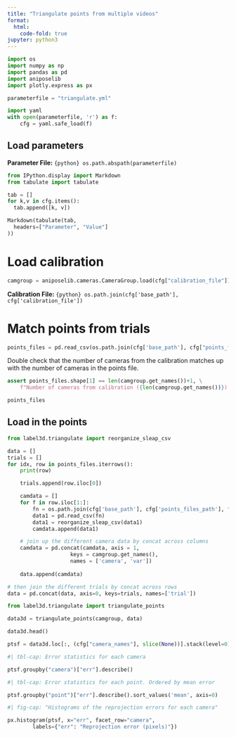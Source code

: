 ```yaml
---
title: "Triangulate points from multiple videos"
format:
  html:
    code-fold: true
jupyter: python3
---
```



```python
import os
import numpy as np
import pandas as pd
import aniposelib
import plotly.express as px
```


```python
parameterfile = "triangulate.yml"

import yaml
with open(parameterfile, 'r') as f:
    cfg = yaml.safe_load(f)
```

## Load parameters

**Parameter File:** `{python} os.path.abspath(parameterfile)`

```python
from IPython.display import Markdown
from tabulate import tabulate

tab = []
for k,v in cfg.items():
  tab.append([k, v])

Markdown(tabulate(tab,
  headers=["Parameter", "Value"]
))
```

# Load calibration


```python
camgroup = aniposelib.cameras.CameraGroup.load(cfg["calibration_file"])
```


**Calibration File:** `{python} os.path.join(cfg['base_path'], cfg['calibration_file'])`

# Match points from trials

```python
points_files = pd.read_csv(os.path.join(cfg['base_path'], cfg["points_files_list"]))
```

Double check that the number of cameras from the calibration matches up with the number of cameras in the points file.
```python
assert points_files.shape[1] == len(camgroup.get_names())+1, \
    f"Number of cameras from calibration ({len(camgroup.get_names())}) doesn't match number of cameras in points file ({points_files.shape[1]-1})"
```


```python
points_files
```


## Load in the points

```python
from label3d.triangulate import reorganize_sleap_csv

data = []
trials = []
for idx, row in points_files.iterrows():
    print(row)

    trials.append(row.iloc[0])

    camdata = []
    for f in row.iloc[1:]:
        fn = os.path.join(cfg['base_path'], cfg['points_files_path'], f)
        data1 = pd.read_csv(fn)
        data1 = reorganize_sleap_csv(data1)
        camdata.append(data1)

    # join up the different camera data by concat across columns
    camdata = pd.concat(camdata, axis = 1, 
                    keys = camgroup.get_names(), 
                    names = ['camera', 'var'])
    
    data.append(camdata)

# then join the different trials by concat across rows
data = pd.concat(data, axis=0, keys=trials, names=['trial'])
```


```python
from label3d.triangulate import triangulate_points

data3d = triangulate_points(camgroup, data)
```


```python
data3d.head()
```



```python
ptsf = data3d.loc[:, (cfg["camera_names"], slice(None))].stack(level=0).reset_index()
```


```python
#| tbl-cap: Error statistics for each camera

ptsf.groupby("camera")["err"].describe()
```

```python
#| tbl-cap: Error statistics for each point. Ordered by mean error

ptsf.groupby("point")["err"].describe().sort_values('mean', axis=0)
```

```python
#| fig-cap: "Histograms of the reprojection errors for each camera"

px.histogram(ptsf, x="err", facet_row="camera",
        labels={"err": "Reprojection error (pixels)"})
```
